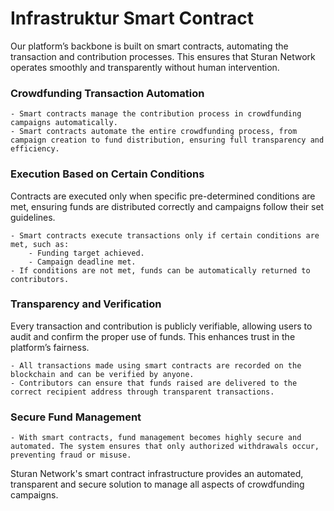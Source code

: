 # Infrastruktur Smart Contract
Our platform’s backbone is built on smart contracts, automating the transaction and contribution processes. This ensures that Sturan Network operates smoothly and transparently without human intervention.

### Crowdfunding Transaction Automation

    - Smart contracts manage the contribution process in crowdfunding campaigns automatically.
    - Smart contracts automate the entire crowdfunding process, from campaign creation to fund distribution, ensuring full transparency and efficiency.

### Execution Based on Certain Conditions
Contracts are executed only when specific pre-determined conditions are met, ensuring funds are distributed correctly and campaigns follow their set guidelines.

    - Smart contracts execute transactions only if certain conditions are met, such as:
        - Funding target achieved.
        - Campaign deadline met.
    - If conditions are not met, funds can be automatically returned to contributors.

### Transparency and Verification
Every transaction and contribution is publicly verifiable, allowing users to audit and confirm the proper use of funds. This enhances trust in the platform’s fairness.

    - All transactions made using smart contracts are recorded on the blockchain and can be verified by anyone.
    - Contributors can ensure that funds raised are delivered to the correct recipient address through transparent transactions.

### Secure Fund Management
    - With smart contracts, fund management becomes highly secure and automated. The system ensures that only authorized withdrawals occur, preventing fraud or misuse.

Sturan Network's smart contract infrastructure provides an automated, transparent and secure solution to manage all aspects of crowdfunding campaigns.
